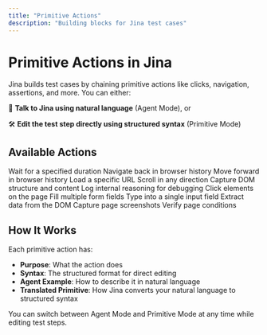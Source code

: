 ```yaml
---
title: "Primitive Actions"
description: "Building blocks for Jina test cases"
---
```


# Primitive Actions in Jina

Jina builds test cases by chaining primitive actions like clicks, navigation, assertions, and more. You can either:

💬 **Talk to Jina using natural language** (Agent Mode), or

🛠️ **Edit the test step directly using structured syntax** (Primitive Mode)

## Available Actions

<CardGroup cols={2}>
  <Card title="wait" href="/primitive-actions/wait">
    Wait for a specified duration
  </Card>
  <Card title="back" href="/primitive-actions/back">
    Navigate back in browser history
  </Card>
  <Card title="forward" href="/primitive-actions/forward">
    Move forward in browser history
  </Card>
  <Card title="navigate" href="/primitive-actions/navigate">
    Load a specific URL
  </Card>
  <Card title="scroll" href="/primitive-actions/scroll">
    Scroll in any direction
  </Card>
  <Card title="getText" href="/primitive-actions/getText">
    Capture DOM structure and content
  </Card>
  <Card title="think" href="/primitive-actions/think">
    Log internal reasoning for debugging
  </Card>
  <Card title="Click" href="/primitive-actions/click">
    Click elements on the page
  </Card>
  <Card title="fillForm" href="/primitive-actions/fillForm">
    Fill multiple form fields
  </Card>
  <Card title="Type" href="/primitive-actions/type">
    Type into a single input field
  </Card>
  <Card title="extract" href="/primitive-actions/extract">
    Extract data from the DOM
  </Card>
  <Card title="screenshot" href="/primitive-actions/screenshot">
    Capture page screenshots
  </Card>
  <Card title="assert" href="/primitive-actions/assert">
    Verify page conditions
  </Card>
</CardGroup>

## How It Works

Each primitive action has:

- **Purpose**: What the action does
- **Syntax**: The structured format for direct editing
- **Agent Example**: How to describe it in natural language
- **Translated Primitive**: How Jina converts your natural language to structured syntax

<Tip>
  You can switch between Agent Mode and Primitive Mode at any time while editing test steps.
</Tip> 
